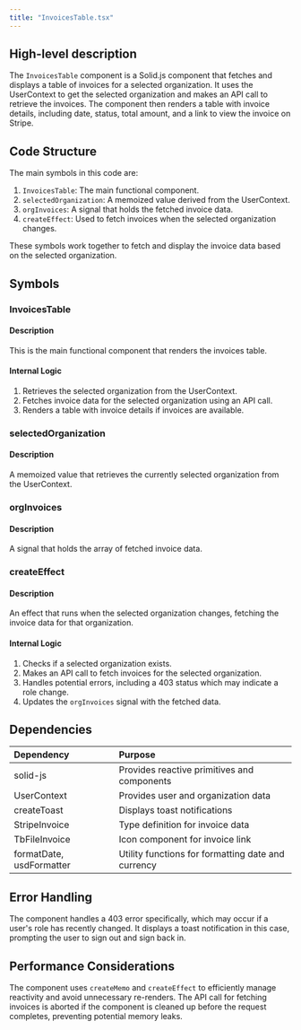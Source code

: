 ```yaml
---
title: "InvoicesTable.tsx"
---
```


## High-level description
The `InvoicesTable` component is a Solid.js component that fetches and displays a table of invoices for a selected organization. It uses the UserContext to get the selected organization and makes an API call to retrieve the invoices. The component then renders a table with invoice details, including date, status, total amount, and a link to view the invoice on Stripe.

## Code Structure
The main symbols in this code are:
1. `InvoicesTable`: The main functional component.
2. `selectedOrganization`: A memoized value derived from the UserContext.
3. `orgInvoices`: A signal that holds the fetched invoice data.
4. `createEffect`: Used to fetch invoices when the selected organization changes.

These symbols work together to fetch and display the invoice data based on the selected organization.

## Symbols

### InvoicesTable
#### Description
This is the main functional component that renders the invoices table.

#### Internal Logic
1. Retrieves the selected organization from the UserContext.
2. Fetches invoice data for the selected organization using an API call.
3. Renders a table with invoice details if invoices are available.

### selectedOrganization
#### Description
A memoized value that retrieves the currently selected organization from the UserContext.

### orgInvoices
#### Description
A signal that holds the array of fetched invoice data.

### createEffect
#### Description
An effect that runs when the selected organization changes, fetching the invoice data for that organization.

#### Internal Logic
1. Checks if a selected organization exists.
2. Makes an API call to fetch invoices for the selected organization.
3. Handles potential errors, including a 403 status which may indicate a role change.
4. Updates the `orgInvoices` signal with the fetched data.

## Dependencies
| Dependency | Purpose |
|:-----------|:--------|
| solid-js | Provides reactive primitives and components |
| UserContext | Provides user and organization data |
| createToast | Displays toast notifications |
| StripeInvoice | Type definition for invoice data |
| TbFileInvoice | Icon component for invoice link |
| formatDate, usdFormatter | Utility functions for formatting date and currency |

## Error Handling
The component handles a 403 error specifically, which may occur if a user's role has recently changed. It displays a toast notification in this case, prompting the user to sign out and sign back in.

## Performance Considerations
The component uses `createMemo` and `createEffect` to efficiently manage reactivity and avoid unnecessary re-renders. The API call for fetching invoices is aborted if the component is cleaned up before the request completes, preventing potential memory leaks.